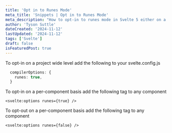 ```yaml
---
title: 'Opt in to Runes Mode'
meta_title: 'Snippets | Opt in to Runes Mode'
meta_description: "How to opt-in to runes mode in Svelte 5 either on a component by component basis or project wide."
author: 'Tyson Suttle'
dateCreated: '2024-11-12'
lastUpdated: '2024-11-12'
tags: ['Svelte']
draft: false
isFeaturedPost: true
---
```


To opt-in on a project wide level add the following to your svelte.config.js

```ts
  compilerOptions: {
    runes: true,
  }
```

To opt-in on a per-component basis add the following tag to any component

```tsx
<svelte:options runes={true} /> 
```




To opt-out on a per-component basis add the following tag to any component

```tsx
<svelte:options runes={false} /> 
```
